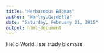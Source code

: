 ```yaml
---
title: "Herbaceous Biomas"
author: "Worley.Gardella"
date: "Saturday, February 21, 2015"
output: html_document
---
```


Hello World. lets study biomass